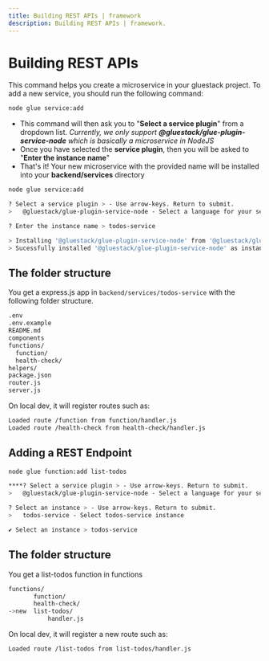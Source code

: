```yaml
---
title: Building REST APIs | framework
description: Building REST APIs | framework.
---
```



<Meta title="Getting started/Building REST APIs" />

# Building REST APIs

This command helps you create a microservice in your gluestack project. To add a new service, you should run the following command:

```bash
node glue service:add
```

- This command will then ask you to "**Select a service plugin**" from a dropdown list. *Currently, we only support **@gluestack/glue-plugin-service-node** which is basically a microservice in NodeJS*
- Once you have selected the **service plugin**, then you will be asked to "**Enter the instance name**"
- That's it! Your new microservice with the provided name will be installed into your **backend/services** directory

```bash
node glue service:add

? Select a service plugin > - Use arrow-keys. Return to submit.
>   @gluestack/glue-plugin-service-node - Select a language for your service

? Enter the instance name > todos-service

> Installing '@gluestack/glue-plugin-service-node' from '@gluestack/glue-plugin-service-node'
> Sucessfully installed '@gluestack/glue-plugin-service-node' as instance todos-service in directory './backend/services/todos-service'
```

## **The folder structure**

You get a express.js app in `backend/services/todos-service` with the following folder structure.

```bash
.env
.env.example
README.md
components
functions/
  function/
  health-check/
helpers/
package.json
router.js
server.js
```

On local dev, it will register routes such as: 

```bash
Loaded route /function from function/handler.js
Loaded route /health-check from health-check/handler.js
```

## Adding a REST Endpoint

```bash
node glue function:add list-todos

****? Select a service plugin > - Use arrow-keys. Return to submit.
>   @gluestack/glue-plugin-service-node - Select a language for your service

? Select an instance > - Use arrow-keys. Return to submit.
>   todos-service - Select todos-service instance

✔ Select an instance > todos-service
```

## **The folder structure**

You get a list-todos function in functions

```bash
functions/
       function/
       health-check/
->new  list-todos/
	       handler.js
```

On local dev, it will register a new route such as: 

```bash
Loaded route /list-todos from list-todos/handler.js
```
